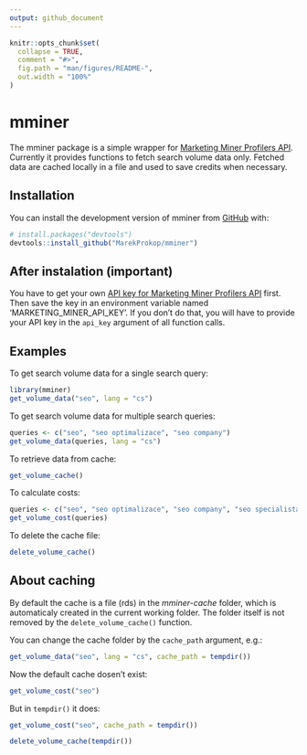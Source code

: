```yaml
---
output: github_document
---
```


<!-- README.md is generated from README.Rmd. Please edit that file -->

```r
knitr::opts_chunk$set(
  collapse = TRUE,
  comment = "#>",
  fig.path = "man/figures/README-",
  out.width = "100%"
)
```

# mminer

<!-- badges: start -->
<!-- badges: end -->

The mminer package is a simple wrapper for [Marketing Miner Profilers API](https://help.marketingminer.com/en/article/profilers-api/). Currently it provides functions to fetch search volume data only. Fetched data are cached locally in a file and used to save credits when necessary.

## Installation

You can install the development version of mminer from [GitHub](https://github.com/) with:

``` r
# install.packages("devtools")
devtools::install_github("MarekProkop/mminer")
```

## After instalation (important)

You have to get your own [API key for Marketing Miner Profilers API](https://www.marketingminer.com/en/settings/api-settings) first. Then save the key in an environment variable named 'MARKETING_MINER_API_KEY'. If you don't do that, you will have to provide your API key in the `api_key` argument of all function calls.

## Examples

To get search volume data for a single search query:

```r
library(mminer)
get_volume_data("seo", lang = "cs")
```

To get search volume data for multiple search queries:

```r
queries <- c("seo", "seo optimalizace", "seo company")
get_volume_data(queries, lang = "cs")
```

To retrieve data from cache:

```r
get_volume_cache()
```

To calculate costs:

```r
queries <- c("seo", "seo optimalizace", "seo company", "seo specialista")
get_volume_cost(queries)
```

To delete the cache file:

```r
delete_volume_cache()
```

## About caching

By default the cache is a file (rds) in the _mminer-cache_ folder, which is automaticaly created in the current working folder. The folder itself is not removed by the `delete_volume_cache()` function.

You can change the cache folder by the `cache_path` argument, e.g.:

```r
get_volume_data("seo", lang = "cs", cache_path = tempdir())
```

Now the default cache dosen't exist:

```r
get_volume_cost("seo")
```

But in `tempdir()` it does:

```r
get_volume_cost("seo", cache_path = tempdir())
```

```r
delete_volume_cache(tempdir())
```

